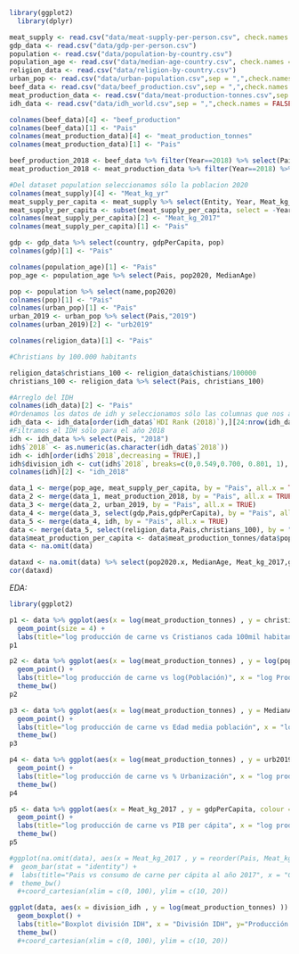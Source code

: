 
```r
library(ggplot2)
  library(dplyr)
```


```r
meat_supply <- read.csv("data/meat-supply-per-person.csv", check.names = FALSE)
gdp_data <- read.csv("data/gdp-per-person.csv")
population <- read.csv("data/population-by-country.csv")
population_age <- read.csv("data/median-age-country.csv", check.names = FALSE)
religion_data <- read.csv("data/religion-by-country.csv")
urban_pop <- read.csv("data/urban-population.csv",sep = ",",check.names = FALSE, encoding ="UTF-8")
beef_data <- read.csv("data/beef_production.csv",sep = ",",check.names = FALSE, encoding ="UTF-8")
meat_production_data <- read.csv("data/meat-production-tonnes.csv",sep = ",",check.names = FALSE, encoding ="UTF-8")
idh_data <- read.csv("data/idh_world.csv",sep = ",",check.names = FALSE, encoding ="UTF-8")
```


```r
colnames(beef_data)[4] <- "beef_production"
colnames(beef_data)[1] <- "Pais"
colnames(meat_production_data)[4] <- "meat_production_tonnes"
colnames(meat_production_data)[1] <- "Pais"
```

```r
beef_production_2018 <- beef_data %>% filter(Year==2018) %>% select(Pais, beef_production)
meat_production_2018 <- meat_production_data %>% filter(Year==2018) %>% select(Pais, meat_production_tonnes)
```

```r
#Del dataset population seleccionamos sólo la poblacion 2020
colnames(meat_supply)[4] <- "Meat_kg_yr"
meat_supply_per_capita <- meat_supply %>% select(Entity, Year, Meat_kg_yr) %>% filter(Year == 2017)
meat_supply_per_capita <- subset(meat_supply_per_capita, select = -Year)
colnames(meat_supply_per_capita)[2] <- "Meat_kg_2017"
colnames(meat_supply_per_capita)[1] <- "Pais"

gdp <- gdp_data %>% select(country, gdpPerCapita, pop)
colnames(gdp)[1] <- "Pais"

colnames(population_age)[1] <- "Pais"
pop_age <- population_age %>% select(Pais, pop2020, MedianAge)

pop <- population %>% select(name,pop2020)
colnames(pop)[1] <- "Pais"
colnames(urban_pop)[1] <- "Pais"
urban_2019 <- urban_pop %>% select(Pais,"2019")
colnames(urban_2019)[2] <- "urb2019"

colnames(religion_data)[1] <- "Pais"

#Christians by 100.000 habitants

religion_data$christians_100 <- religion_data$chistians/100000
christians_100 <- religion_data %>% select(Pais, christians_100)

#Arreglo del IDH
colnames(idh_data)[2] <- "Pais"
#Ordenamos los datos de idh y seleccionamos sólo las columnas que nos aportan información sobre cada país
idh_data <- idh_data[order(idh_data$`HDI Rank (2018)`),][24:nrow(idh_data),]
#Filtramos el IDH sólo para el año 2018
idh <- idh_data %>% select(Pais, "2018")
idh$`2018` <- as.numeric(as.character(idh_data$`2018`))
idh <- idh[order(idh$`2018`,decreasing = TRUE),]
idh$division_idh <- cut(idh$`2018`, breaks=c(0,0.549,0.700, 0.801, 1), labels=c("bajo","medio","alto","muy_alto"))
colnames(idh)[2] <- "idh_2018"

```

```r
data_1 <- merge(pop_age, meat_supply_per_capita, by = "Pais", all.x = TRUE)
data_2 <- merge(data_1, meat_production_2018, by = "Pais", all.x = TRUE)
data_3 <- merge(data_2, urban_2019, by = "Pais", all.x = TRUE)
data_4 <- merge(data_3, select(gdp,Pais,gdpPerCapita), by = "Pais", all.x = TRUE)
data_5 <- merge(data_4, idh, by = "Pais", all.x = TRUE)
data <- merge(data_5, select(religion_data,Pais,christians_100), by = "Pais", all.x = TRUE)
data$meat_production_per_capita <- data$meat_production_tonnes/data$pop2020
data <- na.omit(data)
```

```r
dataxd <- na.omit(data) %>% select(pop2020.x, MedianAge, Meat_kg_2017,gdpPerCapita)
cor(dataxd)
```

*EDA:*
```r
library(ggplot2)

p1 <- data %>% ggplot(aes(x = log(meat_production_tonnes) , y = christians_100, colour = division_idh)) + 
  geom_point(size = 4) + 
  labs(title="log producción de carne vs Cristianos cada 100mil habitantes", x = "log producción de carne", y="Cristianos cada 100mil hab")+ theme_bw()
p1
```

```r
p2 <- data %>% ggplot(aes(x = log(meat_production_tonnes) , y = log(pop2020), colour = division_idh)) + 
  geom_point() + 
  labs(title="log producción de carne vs log(Población)", x = "log Producción de carne[toneladas]", y="log(Población)") + 
  theme_bw()
p2
```

```r
p3 <- data %>% ggplot(aes(x = log(meat_production_tonnes) , y = MedianAge, colour = division_idh )) + 
  geom_point() + 
  labs(title="log producción de carne vs Edad media población", x = "log producción de carne", y="Edad media población")+ 
  theme_bw()
p3
```
```r
p4 <- data %>% ggplot(aes(x = log(meat_production_tonnes) , y = urb2019, colour = division_idh)) + 
  geom_point() + 
  labs(title="log producción de carne vs % Urbanización", x = "log producción de carne", y="% Urbanización") + 
  theme_bw()
p4
```
```r
p5 <- data %>% ggplot(aes(x = Meat_kg_2017 , y = gdpPerCapita, colour = division_idh)) + 
  geom_point() + 
  labs(title="log producción de carne vs PIB per cápita", x = "log producción de carne", y="PIB per cápita") + 
  theme_bw()
p5
```

```r
#ggplot(na.omit(data), aes(x = Meat_kg_2017 , y = reorder(Pais, Meat_kg_2017))) + 
#  geom_bar(stat = "identity") + 
#  labs(title="Pais vs consumo de carne per cápita al año 2017", x = "Consumo de carne per cápita al año 2017", y="País") + 
#  theme_bw()  
  #+coord_cartesian(xlim = c(0, 100), ylim = c(10, 20))

```

```r
ggplot(data, aes(x = division_idh , y = log(meat_production_tonnes) )) + 
  geom_boxplot() + 
  labs(title="Boxplot división IDH", x = "División IDH", y="Producción de carne[toneladas]") + 
  theme_bw()  
  #+coord_cartesian(xlim = c(0, 100), ylim = c(10, 20))

```


